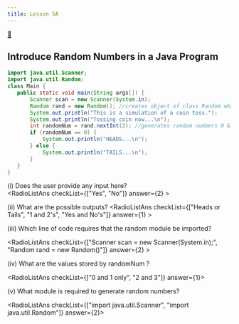 ```yaml
---
title: Lesson 5A
---
```



[👀](https://learn2codelive.com/courses/107/pages/lesson-5-learning-activities-h-entry-ticket?module_item_id=9147)

## Introduce Random Numbers in a Java Program

```java
import java.util.Scanner;
import java.util.Random;
class Main {
   public static void main(String args[]) {
       Scanner scan = new Scanner(System.in);
       Random rand = new Random(); //creates object of class Random which is used to generate random number
       System.out.println("This is a simulation of a coin toss.");
       System.out.println("Tossing coin now...\n");
       int randomNum = rand.nextInt(2); //generates random numbers 0 & 1
       if (randomNum == 0) {
           System.out.println("HEADS...\n");
       } else {
           System.out.println("TAILS...\n");
       }
   }
}
```

(i)  Does the user provide any input here?  
<RadioListAns checkList={["Yes", "No"]} answer={2} >
</RadioListAns>

(ii)  What are the possible outputs? 
<RadioListAns checkList={["Heads or Tails", "1 and 2's", "Yes and No's"]} answer={1} >
</RadioListAns>

(iii) Which line of code requires that the random module be imported? 

<RadioListAns checkList={["Scanner scan = new Scanner(System.in);", "Random rand = new Random()"]} answer={2} >
    </RadioListAns>

(iv) What are the values stored by randomNum ? 

<RadioListAns checkList={["0 and 1 only", "2 and 3"]} answer={1}>
</RadioListAns>

(v) What module is required  to generate random numbers?

<RadioListAns checkList={["import java.util.Scanner", "import java.util.Random"]} answer={2}>
</RadioListAns>







